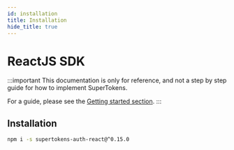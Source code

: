 ```yaml
---
id: installation
title: Installation
hide_title: true
---
```


# ReactJS SDK

:::important
This documentation is only for reference, and not a step by step guide for how to implement SuperTokens.

For a guide, please see the [Getting started section](/docs/community/recipes).
:::

## Installation

```bash
npm i -s supertokens-auth-react@^0.15.0
```